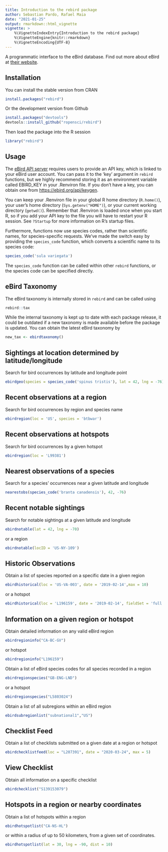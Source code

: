 ```yaml
---
title: Introduction to the rebird package
author: Sebastian Pardo, Rafael Maia
date: "2021-01-25"
output: rmarkdown::html_vignette
vignette: >
    %\VignetteIndexEntry{Introduction to the rebird package}
    %\VignetteEngine{knitr::rmarkdown}
    %\VignetteEncoding{UTF-8}
---
```


A programmatic interface to the eBird database. Find out more about eBird at [their website](https://ebird.org/home/).

## Installation

You can install the stable version from CRAN

```r
install.packages("rebird")
```

Or the development version from Github

```r
install.packages("devtools")
devtools::install_github("ropensci/rebird")
```

Then load the package into the R session

```r
library("rebird")
```

## Usage

The [eBird API server](https://documenter.getpostman.com/view/664302/S1ENwy59?version=latest) 
requires users to provide an API key, which is linked to your eBird user account. 
You can pass it to the 'key' argument in `rebird` functions, but we highly recommend
storing it as an environment variable called EBIRD_KEY in your .Renviron file.
If you don't have a key, you can obtain one from <https://ebird.org/api/keygen>.

You can keep your .Renviron file in your global R home directory (`R.home()`), your user's home
directory (`Sys.getenv("HOME")`), or your current working directory (`getwd()`). Remember
that .Renviron is loaded once when you start R, so if you add your API key to the file you will
have to restart your R session. See `?Startup` for more information on R's startup files.

Furthermore, functions now use species codes, rather than scientific names, for species-specific requests.
We've made the switch easy by providing the `species_code` function, which converts a scientific name to
its species code:

```r
species_code('sula variegata')
```

The `species_code` function can be called within other `rebird` functions, or the species code 
can be specified directly.

## eBird Taxonomy

The eBird taxonomy is internally stored in `rebird` and can be called using

```r
rebird::tax
```

While the internal taxonomy is kept up to date with each package release, it could
be outdated if a new taxonomy is made available before the package is updated.
You can obtain the latest eBird taxonomy by

```r
new_tax <- ebirdtaxonomy()
```

## Sightings at location determined by latitude/longitude

Search for bird occurrences by latitude and longitude point

```r
ebirdgeo(species = species_code('spinus tristis'), lat = 42, lng = -76)
```

## Recent observations at a region

Search for bird occurrences by region and species name

```r
ebirdregion(loc = 'US', species = 'btbwar')
```


## Recent observations at hotspots

Search for bird occurrences by a given hotspot

```r
ebirdregion(loc = 'L99381')
```

## Nearest observations of a species

Search for a species' occurrences near a given latitude and longitude

```r
nearestobs(species_code('branta canadensis'), 42, -76)
```

<!--
## Frequency of observations at hotspots or regions

Obtain historical frequencies of bird occurrences by hotspot or region

```r
# ebirdfreq(loctype = 'hotspots', loc = 'L196159')
```
-->

## Recent notable sightings

Search for notable sightings at a given latitude and longitude

```r
ebirdnotable(lat = 42, lng = -70)
```

or a region

```r
ebirdnotable(locID = 'US-NY-109')
```

## Historic Observations

Obtain a list of species reported on a specific date in a given region 

```r
ebirdhistorical(loc = 'US-VA-003', date = '2019-02-14',max = 10)

```

or a hotspot

```r
ebirdhistorical(loc = 'L196159', date = '2019-02-14', fieldSet = 'full')

```

## Information on a given region or hotspot

Obtain detailed information on any valid eBird region

```r
ebirdregioninfo("CA-BC-GV")
```

or hotspot

```r
ebirdregioninfo("L196159")
```

Obtain a list of eBird species codes for all species recorded in a region

```r
ebirdregionspecies("GB-ENG-LND")
```

or a hotspot

```r
ebirdregionspecies("L5803024")
```

Obtain a list of all subregions within an eBird region

```r
ebirdsubregionlist("subnational1","US")
```

## Checklist Feed

Obtain a list of checklists submitted on a given date at a region or hotspot

```r
ebirdchecklistfeed(loc = "L207391", date = "2020-03-24", max = 5)
```

## View Checklist

Obtain all information on a specific checklist

```r
ebirdchecklist("S139153079")
```

## Hotspots in a region or nearby coordinates

Obtain a list of hotspots within a region

```r
ebirdhotspotlist("CA-NS-HL")
```

or within a radius of up to 50 kilometers, from a given set of coordinates.

```r
ebirdhotspotlist(lat = 30, lng = -90, dist = 10)
```
